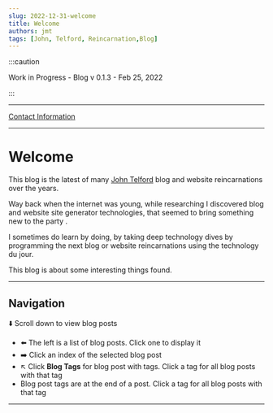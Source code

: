 ```yaml
---
slug: 2022-12-31-welcome
title: Welcome
authors: jmt
tags: [John, Telford, Reincarnation,Blog]
---
```


:::caution

Work in Progress - Blog v 0.1.3 - Feb 25, 2022

:::

---

[Contact Information](https://johntelford.com/contact.html)

---

# Welcome

This blog is the latest of many [John Telford](https://johntelford.com) blog and website reincarnations over the years. 

Way back when the internet was young, while researching I discovered blog and website site generator technologies, that seemed to bring something new to the party .

I sometimes do learn by doing, by taking deep technology dives by programming the next blog or website reincarnations using the technology du jour.

This blog is about some interesting things found.

---

## Navigation

⬇️ Scroll down to view blog posts
- ⬅️ The left is a list of blog posts. Click one to display it
- ➡️ Click an index of the selected blog post
- ↖️ Click **Blog Tags** for blog post with tags. Click a tag for all blog posts with that tag
- Blog post tags are at the end of a post. Click a tag for all blog posts with that tag

---

